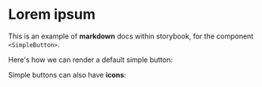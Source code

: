 
<Meta of={SimpleButtonStories} />

# Lorem ipsum

This is an example of **markdown** docs within storybook, for the component `<SimpleButton>`.

Here's how we can render a default simple button:

<Canvas of={SimpleButtonStories.Default} />

Simple buttons can also have **icons**:

<Canvas of={SimpleButtonStories.WithIcon} />